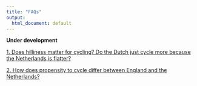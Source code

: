 ```yaml
---
title: "FAQs"
output:
  html_document: default
---
```

<html>
<body>

<script>
function toggleElement(id) { 
  if(document.getElementById(id).style.display == 'none') 
  { 
    document.getElementById(id).style.display = ''; } 
  
  else { 
    document.getElementById(id).style.display = 'none'; 
    } 
  }
  
</script>
<b> Under development </b>

[1\. Does hilliness matter for cycling? Do the Dutch just cycle more because the Netherlands is flatter?](javascript:toggleElement('a1'))

<div id="a1" style="display:none">Hilliness is certainly an important predictor of cycling levels in England, with the probability of cycling a trip falling steadily as the hilliness of the local area increases (Figure 1). Overall, people in the tenth of the population in the flattest areas are three times more likely to cycle a trip than the tenth of people in the hilliest areas (2.8% trips cycled vs 0.8%).  

<div style="margin: 0 auto; text-align: center">
<table align="center" width="70%" border="1" cellpadding="5">
<tr>
<td align="center" valign="center">
<img src="./assets/Figure 1_FAQs.jpg"/>
<br />
Figure 1: Proportion of trips cycled in England, according to the hilliness of the local area
</td>
</tr>
</table>
</div>

It is also true that the Netherlands is a flatter country than England. As illustrated in Figure 2, around 80% of people in the Netherlands live in areas that are below the 20th centile for local hilliness in England. Under 4% of people in the Netherlands in live in areas that are above the 50th centile for hilliness in England. Note that in both England and the Netherlands the local area is defined using administrative areas designed to contain populations of around 1500 individuals.

<div style="margin: 0 auto; text-align: center">
<table align="center" width="70%" border="1" cellpadding="5">
<tr>
<td align="center" valign="center">
<img src="./assets/Figure 2_FAQs.jpg"/>
<br />
Figure 2: Distribution of the population of the Netherlands in terms of the hilliness of their local area, relative to the tenths defined in England.
</td>
</tr>
</table>
</div>

We estimated what would happen to cycling levels in England if England had the same flat topography as the Netherlands (but the existing infrastructure, travel patterns and cycling cultures). We did this by re-weighting the cycle mode share shown in Figure 1 according to the Dutch distribution of hilliness shown in Figure 2 i.e. giving much more weight to the cycling levels of those living in the flattest parts of England than those living in the hilliest parts. In this &#34;Dutch levels of hilliness&#34; scenario, the proportion of trips cycled in England rose from 1.7% to 2.6%. This is still ten times lower than the mode share of 26.7% actually observed in the Netherlands. So although hilliness does explain a small part of why the English cycle less than the Dutch, it still leaves a massive difference unexplained. Or to put it another way, only if cycling levels in England were increased ten-fold would &#34;the Netherlands is flatter&#34; become a convincing excuse for England lagging behind.
<br>
</div>

[2\. How does propensity to cycle differ between England and the Netherlands?](javascript:toggleElement('a2'))

<div id="a2" style="display:none">People in the Netherlands make 26.7% of trips by bicycle, fifteen times higher than the figure of 1.7% in England. In addition, cycling in England is skewed towards younger, male cyclists (Figure 1A). By contrast in the Netherlands cycling remains common into older age, and women are in fact slightly more likely to cycle than men (Figure 1B). This means that the difference between England and the Netherlands is particularly large for women and older people (Figure 2). For example, whereas the cycle mode share is ‘only’ six times higher in the Netherlands than in England for men in their thirties, it is over 20 times higher for women in their thirties or men in their seventies and eighties. For women in their seventies and eighties, the cycle mode share is over 60 times higher in the Netherlands than in England.  

<div style="margin: 0 auto; text-align: center">
<table align="center" width="70%" border="1" cellpadding="5">
<tr>
<td align="center" valign="center">
<img src="./assets/Figure 3a_FAQs.jpg"/>
<br />
Figure 1a: Proportion of trips cycled in England stratified by age and sex
</td>

<td align="center" valign="center">
<img src="./assets/Figure 3b_FAQs.jpg"/>
<br />
Figure 1b: Proportion of trips cycled in Netherlands stratified by age and sex
</td>
</tr>
</table>
</div>

<div style="margin: 0 auto; text-align: center">
<table align="center" width="80%" border="1" cellpadding="5">
<tr>
<td align="center" valign="center">
<img src="./assets/Figure 4_FAQs.jpg"/>
Figure 2: Ratio of cycle mode share in the Netherlands versus England, stratified by age and sex
</td>
</tr>

</table>
</div>

<br>

<div style="margin: 0 auto; text-align: center">
<table align="center" width="80%" border="2" cellpadding="5">
<tr>
<td align="center" valign="center">
<img src="./assets/Figure 5a_FAQs.jpg"/>
<br />
Figure 3a: ‘Distance decay’ curves in England and the Netherlands for Males, showing the probability that a trip of a given distance will be cycled relative to a trip of 2 miles
</td>

<td align="center" valign="center">
<img src="./assets/Figure 5b_FAQs.jpg"/>
<br />
Figure 3b: ‘Distance decay’ curves in England and the Netherlands for Females, showing the probability that a trip of a given distance will be cycled relative to a trip of 2 miles
</td>
</tr>
</table>
</div>

</body>
</html>
